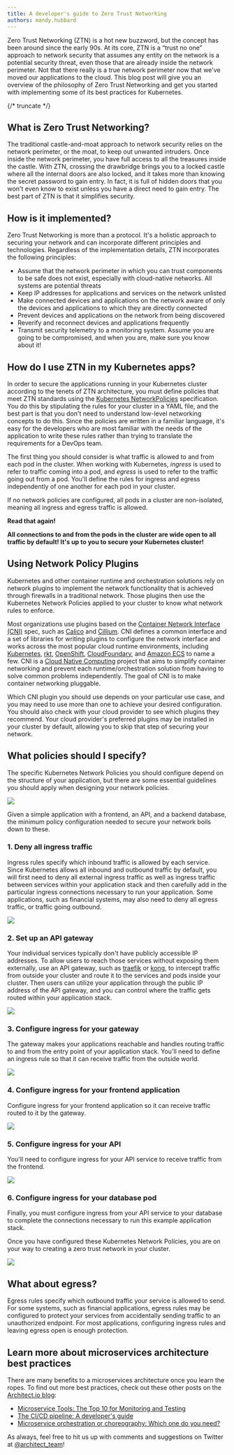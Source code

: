 ```yaml
---
title: A developer's guide to Zero Trust Networking
authors: mandy.hubbard
---
```


Zero Trust Networking (ZTN) is a hot new buzzword, but the concept has been around since the early
90s. At its core, ZTN is a “trust no one” approach to network security that assumes any entity on
the network is a potential security threat, even those that are already inside the network
perimeter. Not that there really is a true network perimeter now that we've moved our applications
to the cloud. This blog post will give you an overview of the philosophy of Zero Trust Networking
and get you started with implementing some of its best practices for Kubernetes.

{/* truncate */}

## What is Zero Trust Networking?

The traditional castle-and-moat approach to network security relies on the network perimeter, or the
moat, to keep out unwanted intruders. Once inside the network perimeter, you have full access to all
the treasures inside the castle. With ZTN, crossing the drawbridge brings you to a locked castle
where all the internal doors are also locked, and it takes more than knowing the secret password to
gain entry. In fact, it is full of hidden doors that you won't even know to exist unless you have a
direct need to gain entry. The best part of ZTN is that it simplifies security.

## How is it implemented?

Zero Trust Networking is more than a protocol. It's a holistic approach to securing your network and
can incorporate different principles and technologies. Regardless of the implementation details, ZTN
incorporates the following principles:

- Assume that the network perimeter in which you can trust components to be safe does not exist,
  especially with cloud-native networks. All systems are potential threats
- Keep IP addresses for applications and services on the network unlisted
- Make connected devices and applications on the network aware of only the devices and applications
  to which they are directly connected
- Prevent devices and applications on the network from being discovered
- Reverify and reconnect devices and applications frequently
- Transmit security telemetry to a monitoring system. Assume you are going to be compromised, and
  when you are, make sure you know about it!

## How do I use ZTN in my Kubernetes apps?

In order to secure the applications running in your Kubernetes cluster according to the tenets of
ZTN architecture, you must define policies that meet ZTN standards using the
[Kubernetes NetworkPolicies](https://kubernetes.io/docs/concepts/services-networking/network-policies/)
specification. You do this by stipulating the rules for your cluster in a YAML file, and the best
part is that you don't need to understand low-level networking concepts to do this. Since the
policies are written in a familiar language, it's easy for the developers who are most familiar with
the needs of the application to write these rules rather than trying to translate the requirements
for a DevOps team.

The first thing you should consider is what traffic is allowed to and from each pod in the cluster.
When working with Kubernetes, _ingress_ is used to refer to traffic coming into a pod, and _egress_
is used to refer to the traffic going out from a pod. You'll define the rules for ingress and egress
independently of one another for each pod in your cluster.

If no network policies are configured, all pods in a cluster are non-isolated, meaning all ingress
and egress traffic is allowed.

**Read that again!**

**All connections to and from the pods in the cluster are wide open to all traffic by default! It's
up to you to secure your Kubernetes cluster!**

## Using Network Policy Plugins

Kubernetes and other container runtime and orchestration solutions rely on network plugins to
implement the network functionality that is achieved through firewalls in a traditional network.
Those plugins then use the Kubernetes Network Policies applied to your cluster to know what network
rules to enforce.

Most organizations use plugins based on the
[Container Network Interface (CNI)](https://github.com/containernetworking/cni) spec, such as
[Calico](https://github.com/projectcalico/calico) and [Cillium](https://github.com/cilium/cilium).
CNI defines a common interface and a set of libraries for writing plugins to configure the network
interface and works across the most popular cloud runtime environments, including
[Kubernetes](https://kubernetes.io/),
[rkt](https://www.redhat.com/en/topics/containers/what-is-rkt),
[OpenShift](https://www.redhat.com/en/technologies/cloud-computing/openshift/container-platform),
[CloudFoundary](https://www.cloudfoundry.org/), and
[Amazon ECS](https://aws.amazon.com/pm/ecs/?trk=65b3aebb-5f34-47a9-85a4-c95ef4d9629b&sc_channel=ps&s_kwcid=AL!4422!3!547620651283!e!!g!!amazon%20ecs&ef_id=CjwKCAjwpqCZBhAbEiwAa7pXedlT_0I3b8K0IIv1lpq-2ug5ymuYZw1zASXkz7n0wa9jGlPB6-SXLRoCWvAQAvD_BwE:G:s&s_kwcid=AL!4422!3!547620651283!e!!g!!amazon%20ecs)
to name a few. CNI is a [Cloud Native Computing](https://www.cncf.io/) project that aims to simplify
container networking and prevent each runtime/orchestration solution from having to solve common
problems independently. The goal of CNI is to make container networking pluggable.

Which CNI plugin you should use depends on your particular use case, and you may need to use more
than one to achieve your desired configuration. You should also check with your cloud provider to
see which plugins they recommend. Your cloud provider's preferred plugins may be installed in your
cluster by default, allowing you to skip that step of securing your network.

## What policies should I specify?

The specific Kubernetes Network Policies you should configure depend on the structure of your
application, but there are some essential guidelines you should apply when designing your network
policies.

![](https://www.architect.io/wp-content/uploads/2023/01/ztn1-2.png)

Given a simple application with a frontend, an API, and a backend database, the minimum policy
configuration needed to secure your network boils down to these.

### 1\. Deny all ingress traffic

Ingress rules specify which inbound traffic is allowed by each service. Since Kubernetes allows all
inbound and outbound traffic by default, you will first need to deny all external ingress traffic as
well as ingress traffic between services within your application stack and then carefully add in the
particular ingress connections necessary to run your application. Some applications, such as
financial systems, may also need to deny all egress traffic, or traffic going outbound.

![](https://www.architect.io/wp-content/uploads/2023/01/ztn2.png)

### 2\. Set up an API gateway

Your individual services typically don't have publicly accessible IP addresses. To allow users to
reach those services without exposing them externally, use an API gateway, such as
[traefik](https://doc.traefik.io/traefik/providers/kubernetes-gateway/) or
[kong](https://docs.konghq.com/kubernetes-ingress-controller/latest/), to intercept traffic from
outside your cluster and route it to the services and pods inside your cluster. Then users can
utilize your application through the public IP address of the API gateway, and you can control where
the traffic gets routed within your application stack.

![](https://www.architect.io/wp-content/uploads/2023/01/ztn2-1.png)

### 3\. Configure ingress for your gateway

The gateway makes your applications reachable and handles routing traffic to and from the entry
point of your application stack. You'll need to define an ingress rule so that it can receive
traffic from the outside world.

![](https://www.architect.io/wp-content/uploads/2023/01/ztn7.png)

### 4\. Configure ingress for your frontend application

Configure ingress for your frontend application so it can receive traffic routed to it by the
gateway.

![](https://www.architect.io/wp-content/uploads/2023/01/ztn8.png)

### 5\. Configure ingress for your API

You'll need to configure ingress for your API service to receive traffic from the frontend.

![](https://www.architect.io/wp-content/uploads/2023/01/ztn9.png)

### 6\. Configure ingress for your database pod

Finally, you must configure ingress from your API service to your database to complete the
connections necessary to run this example application stack.

Once you have configured these Kubernetes Network Policies, you are on your way to creating a zero
trust network in your cluster.

![](https://www.architect.io/wp-content/uploads/2023/01/ztn10-1.png)

## What about egress?

Egress rules specify which outbound traffic your service is allowed to send. For some systems, such
as financial applications, egress rules may be configured to protect your services from accidentally
sending traffic to an unauthorized endpoint. For most applications, configuring ingress rules and
leaving egress open is enough protection.

## Learn more about microservices architecture best practices

There are many benefits to a microservices architecture once you learn the ropes. To find out more
best practices, check out these other posts on the
[Architect.io blog](https://www.architect.io/blog/):

- [Microservice Tools: The Top 10 for Monitoring and Testing](https://www.architect.io/blog/2022-08-30/microservices-top-10-testing-monitoring/)
- [The CI/CD pipeline: A developer's guide](https://www.architect.io/blog/2022-10-24/cicd-pipeline-guide/)
- [Microservice orchestration or choreography: Which one do you need?](https://www.architect.io/blog/2022-06-30/microservices-orchestration-primer/)

As always, feel free to hit us up with comments and suggestions on Twitter at
[@architect_team](@architect_team)!
